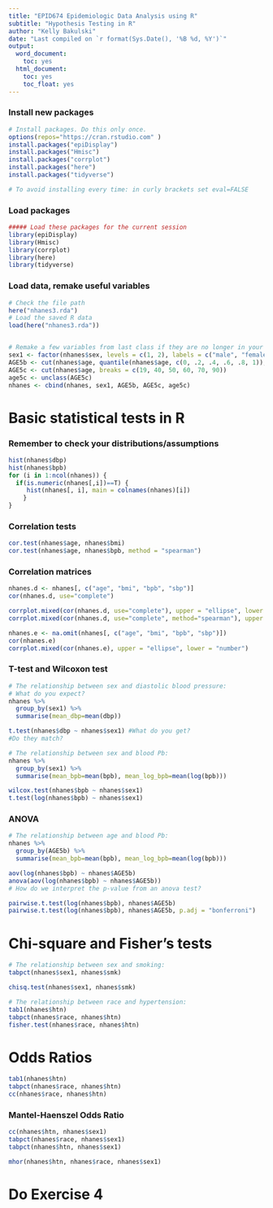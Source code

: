 ```yaml
---
title: "EPID674 Epidemiologic Data Analysis using R"
subtitle: "Hypothesis Testing in R"
author: "Kelly Bakulski"
date: "Last compiled on `r format(Sys.Date(), '%B %d, %Y')`"
output:
  word_document:
    toc: yes
  html_document:
    toc: yes
    toc_float: yes
---
```


### Install new packages
```r
# Install packages. Do this only once. 
options(repos="https://cran.rstudio.com" )
install.packages("epiDisplay")
install.packages("Hmisc")
install.packages("corrplot")
install.packages("here")
install.packages("tidyverse")

# To avoid installing every time: in curly brackets set eval=FALSE
```

### Load packages
```r
##### Load these packages for the current session
library(epiDisplay)
library(Hmisc)
library(corrplot)
library(here)
library(tidyverse)
```


### Load data, remake useful variables
```r
# Check the file path
here("nhanes3.rda")
# Load the saved R data
load(here("nhanes3.rda"))


# Remake a few variables from last class if they are no longer in your environment
sex1 <- factor(nhanes$sex, levels = c(1, 2), labels = c("male", "female"))
AGE5b <- cut(nhanes$age, quantile(nhanes$age, c(0, .2, .4, .6, .8, 1)), include.lowest = T) # quintiles
AGE5c <- cut(nhanes$age, breaks = c(19, 40, 50, 60, 70, 90))
age5c <- unclass(AGE5c)
nhanes <- cbind(nhanes, sex1, AGE5b, AGE5c, age5c)
```

# Basic statistical tests in R

### Remember to check your distributions/assumptions
```r
hist(nhanes$dbp)
hist(nhanes$bpb)
for (i in 1:ncol(nhanes)) {
  if(is.numeric(nhanes[,i])==T) {
     hist(nhanes[, i], main = colnames(nhanes)[i])
    }
}
```


### Correlation tests
```r
cor.test(nhanes$age, nhanes$bmi)
cor.test(nhanes$age, nhanes$bpb, method = "spearman")
```

### Correlation matrices
```r
nhanes.d <- nhanes[, c("age", "bmi", "bpb", "sbp")]
cor(nhanes.d, use="complete")

corrplot.mixed(cor(nhanes.d, use="complete"), upper = "ellipse", lower = "number")
corrplot.mixed(cor(nhanes.d, use="complete", method="spearman"), upper = "ellipse", lower = "number")

nhanes.e <- na.omit(nhanes[, c("age", "bmi", "bpb", "sbp")])
cor(nhanes.e)
corrplot.mixed(cor(nhanes.e), upper = "ellipse", lower = "number")
```

### T-test and Wilcoxon test
```r
# The relationship between sex and diastolic blood pressure:
# What do you expect?
nhanes %>%
  group_by(sex1) %>%
  summarise(mean_dbp=mean(dbp))

t.test(nhanes$dbp ~ nhanes$sex1) #What do you get? 
#Do they match?

# The relationship between sex and blood Pb:
nhanes %>%
  group_by(sex1) %>%
  summarise(mean_bpb=mean(bpb), mean_log_bpb=mean(log(bpb)))

wilcox.test(nhanes$bpb ~ nhanes$sex1)
t.test(log(nhanes$bpb) ~ nhanes$sex1)
```

### ANOVA
```r
# The relationship between age and blood Pb:
nhanes %>%
  group_by(AGE5b) %>%
  summarise(mean_bpb=mean(bpb), mean_log_bpb=mean(log(bpb)))

aov(log(nhanes$bpb) ~ nhanes$AGE5b)
anova(aov(log(nhanes$bpb) ~ nhanes$AGE5b))
# How do we interpret the p-value from an anova test?

pairwise.t.test(log(nhanes$bpb), nhanes$AGE5b)
pairwise.t.test(log(nhanes$bpb), nhanes$AGE5b, p.adj = "bonferroni")
```

# Chi-square and Fisher's tests
```r
# The relationship between sex and smoking:
tabpct(nhanes$sex1, nhanes$smk)

chisq.test(nhanes$sex1, nhanes$smk)

# The relationship between race and hypertension:
tab1(nhanes$htn)
tabpct(nhanes$race, nhanes$htn)
fisher.test(nhanes$race, nhanes$htn)
```



# Odds Ratios
```r
tab1(nhanes$htn)
tabpct(nhanes$race, nhanes$htn)
cc(nhanes$race, nhanes$htn)
```

### Mantel-Haenszel Odds Ratio
```r
cc(nhanes$htn, nhanes$sex1)
tabpct(nhanes$race, nhanes$sex1)
tabpct(nhanes$htn, nhanes$sex1)

mhor(nhanes$htn, nhanes$race, nhanes$sex1)
```

# Do Exercise 4
